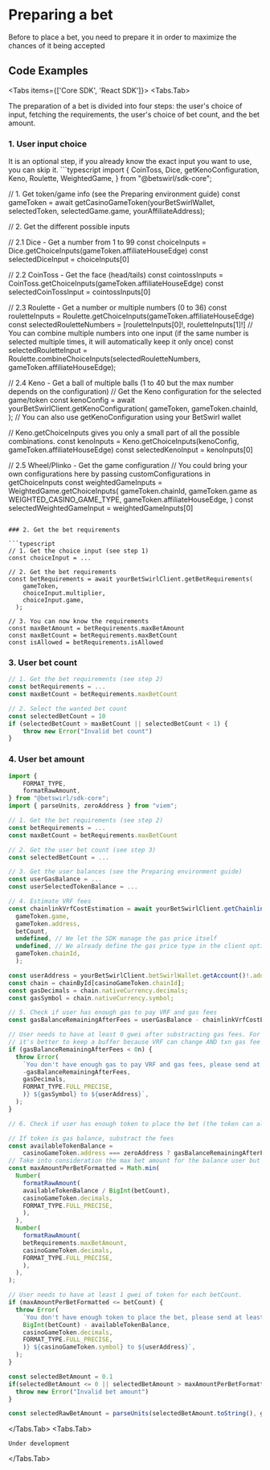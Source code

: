 
# Preparing a bet

Before to place a bet, you need to prepare it in order to maximize the chances of it being accepted


## Code Examples

<Tabs items={['Core SDK', 'React SDK']}>
  <Tabs.Tab>

The preparation of a bet is divided into four steps: the user's choice of input, fetching the requirements, the user's choice of bet count, and the bet amount.

### 1. User input choice
<Callout type="info">
  It is an optional step, if you already know the exact input you want to use, you can skip it. 
</Callout>
```typescript
import {
    CoinToss,
    Dice,
    getKenoConfiguration,
    Keno,
    Roulette,
    WeightedGame,
} from "@betswirl/sdk-core";

// 1. Get token/game info (see the Preparing environment guide)
const gameToken = await getCasinoGameToken(yourBetSwirlWallet, selectedToken, selectedGame.game, yourAffiliateAddress);

// 2. Get the different possible inputs

// 2.1 Dice - Get a number from 1 to 99
const choiceInputs = Dice.getChoiceInputs(gameToken.affiliateHouseEdge)
const selectedDiceInput = choiceInputs[0]

// 2.2 CoinToss - Get the face (head/tails)
const cointossInputs = CoinToss.getChoiceInputs(gameToken.affiliateHouseEdge)
const selectedCoinTossInput = cointossInputs[0]

// 2.3 Roulette - Get a number or multiple numbers (0 to 36)
const rouletteInputs = Roulette.getChoiceInputs(gameToken.affiliateHouseEdge)
const selectedRouletteNumbers = [rouletteInputs[0]!, rouletteInputs[1]!]
// You can combine multiple numbers into one input (if the same number is selected multiple times, it will automatically keep it only once)
const selectedRouletteInput = Roulette.combineChoiceInputs(selectedRouletteNumbers, gameToken.affiliateHouseEdge);

// 2.4 Keno - Get a ball of multiple balls (1 to 40 but the max number depends on the configuration)
// Get the Keno configuration for the selected game/token
const kenoConfig = await yourBetSwirlClient.getKenoConfiguration(
        gameToken,
        gameToken.chainId,
); // You can also use getKenoConfiguration using your BetSwirl wallet

// Keno.getChoiceInputs gives you only a small part of all the possible combinations.
const kenoInputs = Keno.getChoiceInputs(kenoConfig, gameToken.affiliateHouseEdge)
const selectedKenoInput = kenoInputs[0]

// 2.5 Wheel/Plinko - Get the game configuration
// You could bring your own configurations here by passing customConfigurations in getChoiceInputs
const weightedGameInputs = WeightedGame.getChoiceInputs(
    gameToken.chainId,
    gameToken.game as WEIGHTED_CASINO_GAME_TYPE,
    gameToken.affiliateHouseEdge,
  )
const selectedWeightedGameInput = weightedGameInputs[0]

```

### 2. Get the bet requirements

```typescript
// 1. Get the choice input (see step 1)
const choiceInput = ...

// 2. Get the bet requirements
const betRequirements = await yourBetSwirlClient.getBetRequirements(
    gameToken,
    choiceInput.multiplier,
    choiceInput.game,
  );

// 3. You can now know the requirements
const maxBetAmount = betRequirements.maxBetAmount
const maxBetCount = betRequirements.maxBetCount
const isAllowed = betRequirements.isAllowed
```

### 3. User bet count

```typescript
// 1. Get the bet requirements (see step 2)
const betRequirements = ...
const maxBetCount = betRequirements.maxBetCount

// 2. Select the wanted bet count 
const selectedBetCount = 10
if (selectedBetCount > maxBetCount || selectedBetCount < 1) {
    throw new Error("Invalid bet count")
}
```

### 4. User bet amount

```typescript
import {
    FORMAT_TYPE,
    formatRawAmount,
} from "@betswirl/sdk-core";
import { parseUnits, zeroAddress } from "viem";

// 1. Get the bet requirements (see step 2)
const betRequirements = ...
const maxBetCount = betRequirements.maxBetCount

// 2. Get the user bet count (see step 3)
const selectedBetCount = ...

// 3. Get the user balances (see the Preparing environment guide)
const userGasBalance = ...
const userSelectedTokenBalance = ...

// 4. Estimate VRF fees
const chainlinkVrfCostEstimation = await yourBetSwirlClient.getChainlinkVrfCost(
  gameToken.game,
  gameToken.address,
  betCount,
  undefined, // We let the SDK manage the gas price itself
  undefined, // We already define the gas price type in the client options
  gameToken.chainId,
  );

const userAddress = yourBetSwirlClient.betSwirlWallet.getAccount()!.address;
const chain = chainById[casinoGameToken.chainId];
const gasDecimals = chain.nativeCurrency.decimals;
const gasSymbol = chain.nativeCurrency.symbol;

// 5. Check if user has enough gas to pay VRF and gas fees
const gasBalanceRemainingAfterFees = userGasBalance - chainlinkVrfCostEstimation;

// User needs to have at least 0 gwei after substracting gas fees. For production apps,
// it's better to keep a buffer because VRF can change AND txn gas fee is not taken into account.
if (gasBalanceRemainingAfterFees < 0n) {
  throw Error(
    `You don't have enough gas to pay VRF and gas fees, please send at least ${formatRawAmount(
    -gasBalanceRemainingAfterFees,
    gasDecimals,
    FORMAT_TYPE.FULL_PRECISE,
    )} ${gasSymbol} to ${userAddress}`,
  );
}

// 6. Check if user has enough token to place the bet (the token can also be the gas token)

// If token is gas balance, substract the fees
const availableTokenBalance =
    casinoGameToken.address === zeroAddress ? gasBalanceRemainingAfterFees : userTokenBalance;
// Take into consideration the max bet amount for the balance user but also max bet amount of the bet
const maxAmountPerBetFormatted = Math.min(
  Number(
    formatRawAmount(
    availableTokenBalance / BigInt(betCount),
    casinoGameToken.decimals,
    FORMAT_TYPE.FULL_PRECISE,
    ),
  ),
  Number(
    formatRawAmount(
    betRequirements.maxBetAmount,
    casinoGameToken.decimals,
    FORMAT_TYPE.FULL_PRECISE,
    ),
  ),
);

// User needs to have at least 1 gwei of token for each betCount.
if (maxAmountPerBetFormatted <= betCount) {
  throw Error(
    `You don't have enough token to place the bet, please send at least ${formatRawAmount(
    BigInt(betCount) - availableTokenBalance,
    casinoGameToken.decimals,
    FORMAT_TYPE.FULL_PRECISE,
    )} ${casinoGameToken.symbol} to ${userAddress}`,
  );
}

const selectedBetAmount = 0.1
if(selectedBetAmount <= 0 || selectedBetAmount > maxAmountPerBetFormatted) {
  throw new Error("Invalid bet amount")
}

const selectedRawBetAmount = parseUnits(selectedBetAmount.toString(), gameToken.decimals);

```

  </Tabs.Tab>
  <Tabs.Tab>
  ```react
  Under development
  ```
  </Tabs.Tab>
</Tabs>